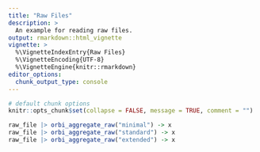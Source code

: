 ```yaml
---
title: "Raw Files"
description: >
  An example for reading raw files.
output: rmarkdown::html_vignette
vignette: >
  %\VignetteIndexEntry{Raw Files}
  %\VignetteEncoding{UTF-8}
  %\VignetteEngine{knitr::rmarkdown}
editor_options: 
  chunk_output_type: console
---
```



```r
# default chunk options
knitr::opts_chunk$set(collapse = FALSE, message = TRUE, comment = "")
```


```r
raw_file |> orbi_aggregate_raw("minimal") -> x
raw_file |> orbi_aggregate_raw("standard") -> x
raw_file |> orbi_aggregate_raw("extended") -> x
```